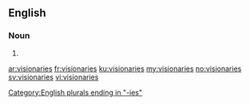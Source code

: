 ==English==

===Noun===
{{head|en|plural}}

# {{plural of|visionary|lang=en}}

[[Category:English plurals ending in "-ies"]]

[[ar:visionaries]]
[[fr:visionaries]]
[[ku:visionaries]]
[[my:visionaries]]
[[no:visionaries]]
[[sv:visionaries]]
[[vi:visionaries]]